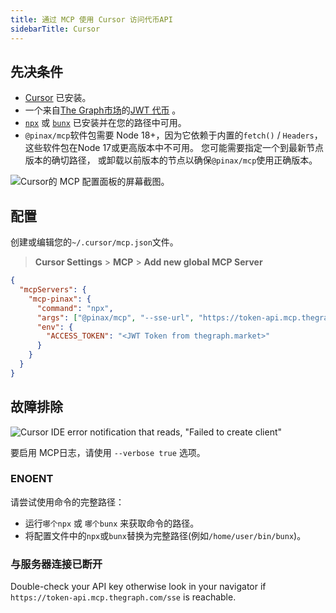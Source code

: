 ```yaml
---
title: 通过 MCP 使用 Cursor 访问代币API
sidebarTitle: Cursor
---
```


## 先决条件

- [Cursor](https://www.cursor.com/) 已安装。
- 一个来自[The Graph市场](https://thegraph.market/)的[JWT 代币](/token-api/quick-start) 。
- [`npx`](https://docs.npmjs.com/downloading-and-installing-node-js-and-npm) 或 [`bunx`](https://bun.sh/) 已安装并在您的路径中可用。
- `@pinax/mcp`软件包需要 Node 18+，因为它依赖于内置的`fetch()` / `Headers`，这些软件包在Node 17或更高版本中不可用。 您可能需要指定一个到最新节点版本的确切路径， 或卸载以前版本的节点以确保`@pinax/mcp`使用正确版本。

![Cursor的 MCP 配置面板的屏幕截图。](/img/cursor-preview-token-api.png)

## 配置

创建或编辑您的`~/.cursor/mcp.json`文件。

> **Cursor Settings** > **MCP** > **Add new global MCP Server**

```json label="mcp.json"
{
  "mcpServers": {
    "mcp-pinax": {
      "command": "npx",
      "args": ["@pinax/mcp", "--sse-url", "https://token-api.mcp.thegraph.com/sse"],
      "env": {
        "ACCESS_TOKEN": "<JWT Token from thegraph.market>"
      }
    }
  }
}
```

## 故障排除

![Cursor IDE error notification that reads, "Failed to create client"](/img/cursor-error.png)

要启用 MCP日志，请使用 `--verbose true` 选项。

### ENOENT

请尝试使用命令的完整路径：

- 运行`哪个npx` 或 `哪个bunx` 来获取命令的路径。
- 将配置文件中的`npx`或`bunx`替换为完整路径(例如`/home/user/bin/bunx`)。

### 与服务器连接已断开

Double-check your API key otherwise look in your navigator if `https://token-api.mcp.thegraph.com/sse` is reachable.
